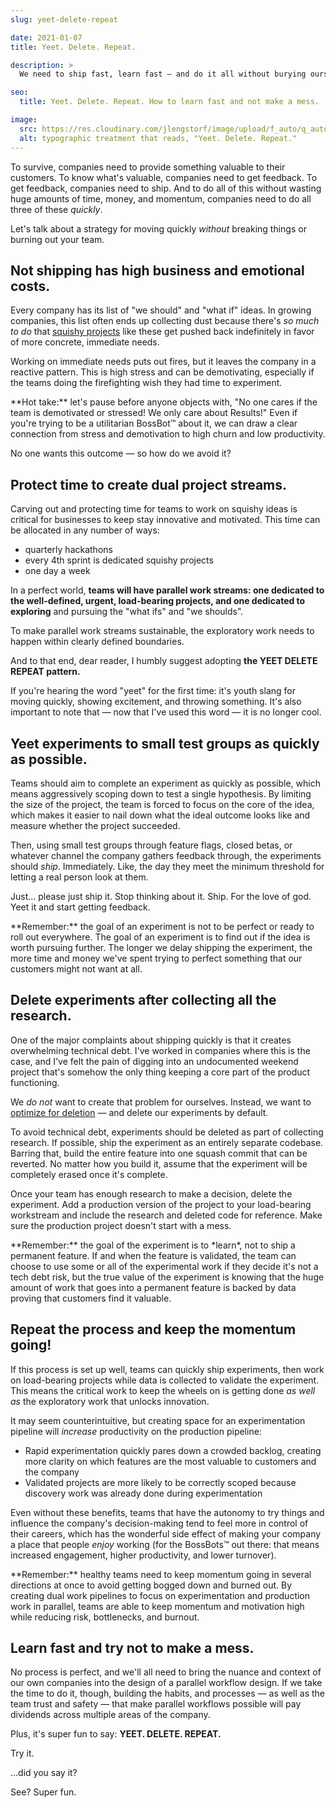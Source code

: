 ```yaml
---
slug: yeet-delete-repeat

date: 2021-01-07
title: Yeet. Delete. Repeat.

description: >
  We need to ship fast, learn fast — and do it all without burying ourselves in technical debt. Here's one way to set up your team for success.

seo:
  title: Yeet. Delete. Repeat. How to learn fast and not make a mess.

image:
  src: https://res.cloudinary.com/jlengstorf/image/upload/f_auto/q_auto/v1744516304/jason.energy/v2/blog/yeet-delete-repeat/yeet-delete-repeat.jpg
  alt: typographic treatment that reads, "Yeet. Delete. Repeat."
---
```



To survive, companies need to provide something valuable to their customers. To know what's valuable, companies need to get feedback. To get feedback, companies need to ship. And to do all of this without wasting huge amounts of time, money, and momentum, companies need to do all three of these *quickly*.

Let's talk about a strategy for moving quickly *without* breaking things or burning out your team.

## Not shipping has high business and emotional costs.

Every company has its list of "we should" and "what if" ideas. In growing companies, this list often ends up collecting dust because there's *so much to do* that [squishy projects](https://www.jason.energy/squishy-projects) like these get pushed back indefinitely in favor of more concrete, immediate needs.

Working on immediate needs puts out fires, but it leaves the company in a reactive pattern. This is high stress and can be demotivating, especially if the teams doing the firefighting wish they had time to experiment. 

<Aside type="spicy">
  **Hot take:** let's pause before anyone objects with, "No one cares if the team is demotivated or stressed! We only care about Results!" Even if you're trying to be a utilitarian BossBot™ about it, we can draw a clear connection from stress and demotivation to high churn and low productivity.
</Aside>

No one wants this outcome — so how do we avoid it?

## Protect time to create dual project streams.

Carving out and protecting time for teams to work on squishy ideas is critical for businesses to keep stay innovative and motivated. This time can be allocated in any number of ways:

- quarterly hackathons
- every 4th sprint is dedicated squishy projects
- one day a week

In a perfect world, **teams will have parallel work streams: one dedicated to the well-defined, urgent, load-bearing projects, and one dedicated to exploring** and pursuing the "what ifs" and "we shoulds".

To make parallel work streams sustainable, the exploratory work needs to happen within clearly defined boundaries.

And to that end, dear reader, I humbly suggest adopting **the YEET DELETE REPEAT pattern.**

<Aside>
  If you're hearing the word "yeet" for the first time: it's youth slang for moving quickly, showing excitement, and throwing something. It's also important to note that — now that I've used this word — it is no longer cool.
</Aside>

## Yeet experiments to small test groups as quickly as possible.

Teams should aim to complete an experiment as quickly as possible, which means aggressively scoping down to test a single hypothesis. By limiting the size of the project, the team is forced to focus on the core of the idea, which makes it easier to nail down what the ideal outcome looks like and measure whether the project succeeded.

Then, using small test groups through feature flags, closed betas, or whatever channel the company gathers feedback through, the experiments should *ship*. Immediately. Like, the day they meet the minimum threshold for letting a real person look at them.

Just... please just ship it. Stop thinking about it. Ship. For the love of god. Yeet it and start getting feedback.

<Aside>
  **Remember:** the goal of an experiment is not to be perfect or ready to roll out everywhere. The goal of an experiment is to find out if the idea is worth pursuing further. The longer we delay shipping the experiment, the more time and money we've spent trying to perfect something that our customers might not want at all.
</Aside>

## Delete experiments after collecting all the research.

One of the major complaints about shipping quickly is that it creates overwhelming technical debt. I've worked in companies where this is the case, and I've felt the pain of digging into an undocumented weekend project that's somehow the only thing keeping a core part of the product functioning.

We *do not* want to create that problem for ourselves. Instead, we want to [optimize for deletion](https://www.netlify.com/blog/2020/10/28/optimize-for-deletion-speed-up-development-without-adding-risk/?utm_campaign=devex-jl&utm_source=jason.energy&utm_medium=yeet-delete-repeat&utm_content=optimize-for-deletion) — and delete our experiments by default.

To avoid technical debt, experiments should be deleted as part of collecting research. If possible, ship the experiment as an entirely separate codebase. Barring that, build the entire feature into one squash commit that can be reverted. No matter how you build it, assume that the experiment will be completely erased once it's complete.

Once your team has enough research to make a decision, delete the experiment. Add a production version of the project to your load-bearing workstream and include the research and deleted code for reference. Make sure the production project doesn't start with a mess.

<Aside>
  **Remember:** the goal of the experiment is to *learn*, not to ship a permanent feature. If and when the feature is validated, the team can choose to use some or all of the experimental work if they decide it's not a tech debt risk, but the true value of the experiment is knowing that the huge amount of work that goes into a permanent feature is backed by data proving that customers find it valuable.
</Aside>

## Repeat the process and keep the momentum going!

If this process is set up well, teams can quickly ship experiments, then work on load-bearing projects while data is collected to validate the experiment. This means the critical work to keep the wheels on is getting done *as well as* the exploratory work that unlocks innovation.

It may seem counterintuitive, but creating space for an experimentation pipeline will *increase* productivity on the production pipeline:

- Rapid experimentation quickly pares down a crowded backlog, creating more clarity on which features are the most valuable to customers and the company
- Validated projects are more likely to be correctly scoped because discovery work was already done during experimentation

Even without these benefits, teams that have the autonomy to try things and influence the company's decision-making tend to feel more in control of their careers, which has the wonderful side effect of making your company a place that people *enjoy* working (for the BossBots™ out there: that means increased engagement, higher productivity, and lower turnover).

<Aside>
  **Remember:** healthy teams need to keep momentum going in several directions at once to avoid getting bogged down and burned out. By creating dual work pipelines to focus on experimentation and production work in parallel, teams are able to keep momentum and motivation high while reducing risk, bottlenecks, and burnout.
</Aside>

## Learn fast and try not to make a mess.

No process is perfect, and we'll all need to bring the nuance and context of our own companies into the design of a parallel workflow design. If we take the time to do it, though, building the habits, and processes — as well as the team trust and safety — that make parallel workflows possible will pay dividends across multiple areas of the company.

Plus, it's super fun to say: **YEET. DELETE. REPEAT.**

Try it.

...did you say it?

See? Super fun.
